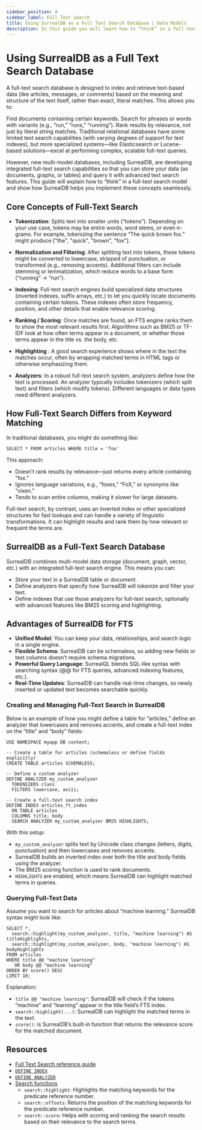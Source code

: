 ```yaml
---
sidebar_position: 4
sidebar_label: Full Text Search
title: Using SurrealDB as a Full Text Search Database | Data Models
description: In this guide you will learn how to “think” in a full-text search model and show how SurrealDB helps you implement these concepts seamlessly.
---
```


# Using SurrealDB as a Full Text Search Database

A full-text search database is designed to index and retrieve text-based data (like articles, messages, or comments) based on the meaning and structure of the text itself, rather than exact, literal matches. This allows you to:

Find documents containing certain keywords.
Search for phrases or words with variants (e.g., “run,” “runs,” “running”).
Rank results by relevance, not just by literal string matches.
Traditional relational databases have some limited text search capabilities (with varying degrees of support for text indexes), but more specialized systems—like Elasticsearch or Lucene-based solutions—excel at performing complex, scalable full-text queries.

However, new multi-model databases, including SurrealDB, are developing integrated full-text search capabilities so that you can store your data (as documents, graphs, or tables) and query it with advanced text search features. This guide will explain how to “think” in a full-text search model and show how SurrealDB helps you implement these concepts seamlessly.

## Core Concepts of Full-Text Search

- **Tokenization**: Splits text into smaller units (“tokens”). Depending on your use case, tokens may be entire words, word stems, or even n-grams. For example, tokenizing the sentence “The quick brown fox.” might produce ["the", "quick", "brown", "fox"].

- **Normalization and Filtering**: After splitting text into tokens, these tokens might be converted to lowercase, stripped of punctuation, or transformed (e.g., removing accents). Additional filters can include stemming or lemmatization, which reduce words to a base form (“running” -> “run”).

- **Indexing**: Full-text search engines build specialized data structures (inverted indexes, suffix arrays, etc.) to let you quickly locate documents containing certain tokens. These indexes often store frequency, position, and other details that enable relevance scoring.


- **Ranking / Scoring**: Once matches are found, an FTS engine ranks them to show the most relevant results first. Algorithms such as BM25 or TF-IDF look at how often terms appear in a document, or whether those terms appear in the title vs. the body, etc.

- **Highlighting** : A good search experience shows where in the text the matches occur, often by wrapping matched terms in HTML tags or otherwise emphasizing them.

- **Analyzers**: In a robust full-text search system, analyzers define how the text is processed. An analyzer typically includes tokenizers (which split text) and filters (which modify tokens). Different languages or data types need different analyzers.

## How Full-Text Search Differs from Keyword Matching

In traditional databases, you might do something like:

```surql
SELECT * FROM articles WHERE title = 'fox'
```

This approach:

- Doesn’t rank results by relevance—just returns every article containing “fox.”
- Ignores language variations, e.g., “foxes,” “FoX,” or synonyms like “vixen.”
- Tends to scan entire columns, making it slower for large datasets.

Full-text search, by contrast, uses an inverted index or other specialized structures for fast lookups and can handle a variety of linguistic transformations. It can highlight results and rank them by how relevant or frequent the terms are.


## SurrealDB as a Full-Text Search Database
SurrealDB combines multi-model data storage (document, graph, vector, etc.) with an integrated full-text search engine. This means you can:

- Store your text in a SurrealDB table or document.
- Define analyzers that specify how SurrealDB will tokenize and filter your text.
- Define indexes that use those analyzers for full-text search, optionally with advanced features like BM25 scoring and highlighting.

## Advantages of SurrealDB for FTS

- **Unified Model**: You can keep your data, relationships, and search logic in a single engine.
- **Flexible Schema**: SurrealDB can be schemaless, so adding new fields or text columns doesn’t require schema migrations.
- **Powerful Query Language**: SurrealQL blends SQL-like syntax with searching syntax (@@ for FTS queries, advanced indexing features, etc.).
- **Real-Time Updates**: SurrealDB can handle real-time changes, so newly inserted or updated text becomes searchable quickly.


### Creating and Managing Full-Text Search in SurrealDB
Below is an example of how you might define a table for “articles,” define an analyzer that lowercases and removes accents, and create a full-text index on the “title” and “body” fields:

```surql
USE NAMESPACE myapp DB content;

-- Create a table for articles (schemaless or define fields explicitly)
CREATE TABLE articles SCHEMALESS;

-- Define a custom analyzer
DEFINE ANALYZER my_custom_analyzer
  TOKENIZERS class
  FILTERS lowercase, ascii;

-- Create a full-text search index
DEFINE INDEX articles_ft_index
  ON TABLE articles
  COLUMNS title, body
  SEARCH ANALYZER my_custom_analyzer BM25 HIGHLIGHTS;
```
With this setup:

- `my_custom_analyzer` splits text by Unicode class changes (letters, digits, punctuation) and then lowercases and removes accents.
- SurrealDB builds an inverted index over both the title and body fields using the analyzer.
- The BM25 scoring function is used to rank documents.
- `HIGHLIGHTS` are enabled, which means SurrealDB can highlight matched terms in queries.

### Querying Full-Text Data
Assume you want to search for articles about “machine learning.” SurrealDB syntax might look like:

```surql
SELECT *,
  search::highlight(my_custom_analyzer, title, "machine learning") AS titleHighlights,
  search::highlight(my_custom_analyzer, body, "machine learning") AS bodyHighlights
FROM articles
WHERE title @@ "machine learning"
   OR body @@ "machine learning"
ORDER BY score() DESC
LIMIT 10;
```

Explanation:

- `title @@ "machine learning"`: SurrealDB will check if the tokens “machine” and “learning” appear in the title field’s FTS index.
- `search::highlight(...)`: SurrealDB can highlight the matched terms in the text.
- `score()`: is SurrealDB’s built-in function that returns the relevance score for the matched document.


## Resources 

- [Full Text Search reference guide](/docs/surrealdb/reference-guide/full-text-search)
- [`DEFINE INDEX`](/docs/surrealql/statements/define/indexes)
- [`DEFINE ANALYZER`](/docs/surrealql/statements/define/analyzer)
- [Search functions](/docs/surrealql/functions/database/search)
    - `search::highlight`: Highlights the matching keywords for the predicate reference number.
    - `search::offsets`: Returns the position of the matching keywords for the predicate reference number.
    - `search::score`: Helps with scoring and ranking the search results based on their relevance to the search terms.
